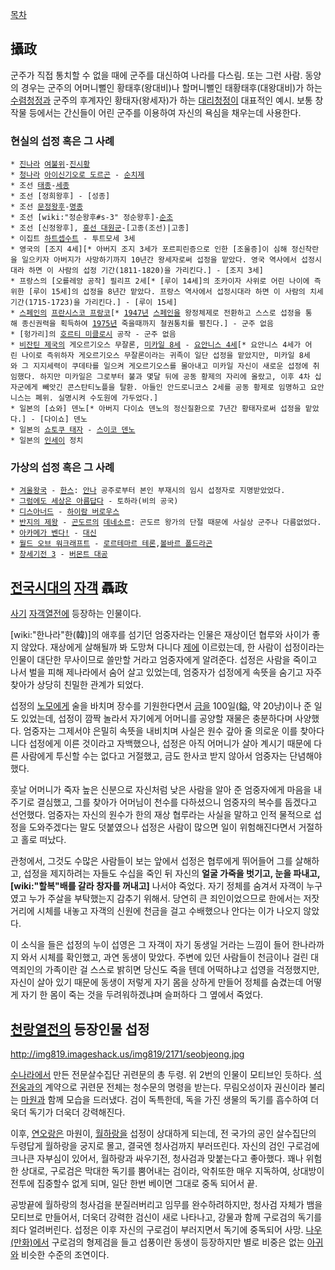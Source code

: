 [[목차]]
== 攝政 ==
군주가 직접 통치할 수 없을 때에 군주를 대신하여 나라를 다스림. 또는 그런 사람. 동양의 경우는 군주의 어머니뻘인 황태후(왕대비)나 할머니뻘인 태황태후(대왕대비)가 하는 [[수렴청정]]과 군주의 후계자인 황태자(왕세자)가 하는 [[대리청정]]이 대표적인 예시. 보통 창작물 등에서는 간신들이 어린 군주를 이용하여 자신의 욕심을 채우는데 사용한다.

=== 현실의 섭정 혹은 그 사례 ===
 * [[진나라]] [[여불위]]-[[진시황]]
 * [[청나라]] [[아이신기오로 도르곤]] - [[순치제]] 
 * 조선 [[태종(조선)|태종]]-[[세종대왕|세종]]
 * 조선 [정희왕후] - [성종]
 * 조선 [[문정왕후]]-[[명종]]
 * 조선 [wiki:"정순왕후#s-3" 정순왕후]-[[순조]]
 * 조선 [신정왕후], [[흥선 대원군]]-[고종(조선)|고종]
 * 이집트 [[하트셉수트]] - 투트모세 3세
 * 영국의 [조지 4세][* 아버지 조지 3세가 포르피린증으로 인한 [조울증]이 심해 정신착란을 일으키자 아버지가 사망하기까지 10년간 왕세자로써 섭정을 맡았다. 영국 역사에서 섭정시대라 하면 이 사람의 섭정 기간(1811-1820)을 가리킨다.] - [조지 3세]
 * 프랑스의 [오를레앙 공작] 필리프 2세[* [루이 14세]의 조카이자 사위로 어린 나이에 즉위한 [루이 15세]의 섭정을 8년간 맡았다. 프랑스 역사에서 섭정시대라 하면 이 사람의 치세기간(1715-1723)을 가리킨다.] - [루이 15세]
 * [[스페인]]의 [[프란시스코 프랑코]][* [[1947년]] [[스페인]]을 왕정체제로 전환하고 스스로 섭정을 통해 종신권력을 획득하여 [[1975년]] 죽을때까지 철권통치를 펼친다.] - 군주 없음
 * [헝가리]의 [[호르티 미클로시]] 공작 - 군주 없음
 * [[비잔틴 제국]]의 게오르기오스 무잘론, [[미카일 8세]] - [[요안니스 4세]][* 요안니스 4세가 어린 나이로 즉위하자 게오르기오스 무잘론이라는 귀족이 일단 섭정을 맡았지만, 미카일 8세와 그 지지세력이 쿠데타를 일으켜 게오르기오스를 몰아내고 미카일 자신이 새로운 섭정에 취임했다. 하지만 미카일은 그로부터 불과 몇달 뒤에 공동 황제의 자리에 올랐고, 이후 4차 십자군에게 빼앗긴 콘스탄티노플을 탈환. 아들인 안드로니코스 2세를 공동 황제로 임명하고 요안니스는 폐위. 실명시켜 수도원에 가두었다.]
 * 일본의 [쇼와] 덴노[* 아버지 다이쇼 덴노의 정신질환으로 7년간 황태자로써 섭정을 맡았다.] - [다이쇼] 덴노
 * 일본의 [[쇼토쿠 태자]] - [[스이코 덴노]]
 * 일본의 [[인세이]] 정치

=== 가상의 섭정 혹은 그 사례 ===
 * [[겨울왕국]] - [[한스 웨스터가드|한스]]: [[안나(겨울왕국)|안나]] 공주로부터 본인 부재시의 임시 섭정자로 지명받았었다.
 * [[그럼에도 세상은 아름답다]] - 토하라(비의 공국)
 * [[디스아너드]] - [[하이람 버로우스]]
 * [[반지의 제왕]] - [[곤도르]]의 [[데네소르]]: 곤도르 왕가의 단절 때문에 사실상 군주나 다름없었다.
 * [[아카메가 벤다!]] - [[대신(아카메가 벤다!)|대신]]
 * [[월드 오브 워크래프트]] - [[로르테마르 테론]],[[볼바르 폴드라곤]]
 * [[창세기전 3]] - [[버몬트 대공]]
== [[전국시대]]의 [[자객]] 聶政 ==
[[사기]] [[자객]][[열전]]에 등장하는 인물이다.

[wiki:"한나라"한(韓)]의 애후를 섬기던 엄중자라는 인물은 재상이던 협루와 사이가 좋지 않았다. 재상에게 살해될까 봐 도망쳐 다니다 [[제]]에 이르렀는데, 한 사람이 섭정이라는 인물이 대단한 무사이므로 쓸만할 거라고 엄중자에게 알려준다. 섭정은 사람을 죽이고 나서 벌을 피해 제나라에서 숨어 살고 있었는데, 엄중자가 섭정에게 속뜻을 숨기고 자주 찾아가 상당히 친밀한 관계가 되었다.

섭정의 [[노모]]에게 술을 바치며 장수를 기원한다면서 [[금]]을 100일(鎰, 약 20냥)이나 준 일도 있었는데, 섭정이 깜짝 놀라서 자기에게 어머니를 공양할 재물은 충분하다며 사양했다. 엄중자는 그제서야 은밀히 속뜻을 내비치며 사실은 원수 갚아 줄 의로운 이를 찾아다니다 섭정에게 이른 것이라고 자백했으나, 섭정은 아직 어머니가 살아 계시기 때문에 다른 사람에게 투신할 수는 없다고 거절했고, 금도 한사코 받지 않아서 엄중자는 단념해야 했다.

훗날 어머니가 죽자 높은 신분으로 자신처럼 낮은 사람을 알아 준 엄중자에게 마음을 내주기로 결심했고, 그를 찾아가 어머님이 천수를 다하셨으니 엄중자의 복수를 돕겠다고 선언했다. 엄중자는 자신의 원수가 한의 재상 협루라는 사실을 말하고 인적 물적으로 섭정을 도와주겠다는 말도 덧붙였으나 섭정은 사람이 많으면 일이 위험해진다면서 거절하고 홀로 떠났다.

관청에서, 그것도 수많은 사람들이 보는 앞에서 섭정은 협루에게 뛰어들어 그를 살해하고, 섭정을 제지하려는 자들도 수십을 죽인 뒤 자신의 '''얼굴 가죽을 벗기고, 눈을 파내고, [wiki:"할복"배를 갈라 창자를 꺼내고]''' 나서야 죽었다. 자기 정체를 숨겨서 자객이 누구였고 누가 주살을 부탁했는지 감추기 위해서. 당연히 큰 죄인이었으므로 한에서는 저잣거리에 시체를 내놓고 자객의 신원에 천금을 걸고 수배했으나 안다는 이가 나오지 않았다.

이 소식을 들은 섭정의 누이 섭영은 그 자객이 자기 동생일 거라는 느낌이 들어 한나라까지 와서 시체를 확인했고, 과연 동생이 맞았다. 주변에 있던 사람들이 천금이나 걸린 대역죄인의 가족이란 걸 스스로 밝히면 당신도 죽을 텐데 어떡하냐고 섭영을 걱정했지만, 자신이 살아 있기 때문에 동생이 저렇게 자기 몸을 상하게 만들어 정체를 숨겼는데 어떻게 자기 한 몸이 죽는 것을 두려워하겠냐며 슬퍼하다 그 옆에서 죽었다.

== [[천랑열전]]의 등장인물 섭정 ==
http://img819.imageshack.us/img819/2171/seobjeong.jpg

[[수나라]]에서 만든 전문살수집단 귀련문의 총 두령. 위 2번의 인물이 모티브인 듯하다. [[석전웅]]과의 계약으로 귀련문 전체는 청수문의 명령을 받는다. 무림오성이자 권신이라 불리는 [[마원]]과 함께 모습을 드러냈다. 검이 독특한데, 독을 가진 생물의 독기를 흡수하여 더욱더 독기가 더욱더 강력해진다.

이후, [[연오랑]]은 마원이, [[월하랑]]을 섭정이 상대하게 되는데, 전 국가의 공인 살수집단의 두령답게 월하랑을 궁지로 몰고, 결국엔 청사검까지 부러뜨린다. 자신의 검인 구로검에 크나큰 자부심이 있어서, 월하랑과 싸우기전, 청사검과 맞붙는다고 좋아했다. 꽤나 위험한 상대로, 구로검은 막대한 독기를 뿜어내는 검이라, 악취또한 매우 지독하여, 상대방이 전투에 집중할수 없게 되며, 일단 한번 베이면 그대로 중독 되어서 끝.

공방끝에 월하랑의 청사검을 분질러버리고 임무를 완수하려하지만, 청사검 자체가 뱀을 모티브로 만들어서, 더욱더 강력한 검신이 새로 나타나고, 강물과 함께 구로검의 독기를 죄다 얼려버린다. 섭정은 이후 자신의 구로검이 부러지면서 독기에 중독되어 사망. [[나우(만화)]]에서 구로검의 형제검을 들고 섭풍이란 동생이 등장하지만 별로 비중은 없는 [[아귀]]와 비슷한 수준의 조연이다.
